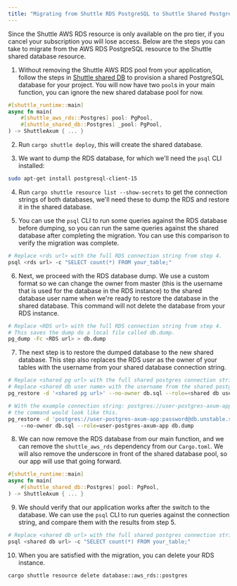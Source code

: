 ```yaml
---
title: "Migrating from Shuttle RDS PostgreSQL to Shuttle Shared PostgreSQL"
---
```


Since the Shuttle AWS RDS resource is only available on the pro tier, if you cancel your
subscription you will lose access. Below are the steps you can take to migrate from the
AWS RDS PostgreSQL resource to the Shuttle shared database resource.

1. Without removing the Shuttle AWS RDS pool from your application, follow the steps in
[Shuttle shared DB](./shuttle-shared-db) to provision a shared PostgreSQL database for
your project. You will now have two `pool`s in your main function, you can ignore the
new shared database pool for now.

```rust
#[shuttle_runtime::main]
async fn main(
    #[shuttle_aws_rds::Postgres] pool: PgPool,
    #[shuttle_shared_db::Postgres] _pool: PgPool,
) -> ShuttleAxum { ... }
```

2. Run `cargo shuttle deploy`, this will create the shared database.

3. We want to dump the RDS database, for which we'll need the `psql` CLI installed:

```bash
sudo apt-get install postgresql-client-15
```

4. Run `cargo shuttle resource list --show-secrets` to get the connection strings of both
databases, we'll need these to dump the RDS and restore it in the shared database.

5. You can use the `psql` CLI to run some queries against the RDS database before dumping,
so you can run the same queries against the shared database after completing the migration.
You can use this comparison to verify the migration was complete.

```bash
# Replace <rds url> with the full RDS connection string from step 4.
psql <rds url> -c "SELECT count(*) FROM your_table;"
```

6. Next, we proceed with the RDS database dump. We use a custom format so we can change the
owner from master (this is the username that is used for the database in the RDS instance) to
the shared database user name when we're ready to restore the database in the shared database.
This command will not delete the database from your RDS instance.

```bash
# Replace <RDS url> with the full RDS connection string from step 4.
# This saves the dump do a local file called db.dump.
pg_dump -Fc <RDS url> > db.dump
```

7. The next step is to restore the dumped database to the new shared database. This step also replaces
the RDS user as the owner of your tables with the username from your shared database connection string.

```bash
# Replace <shared pg url> with the full shared postgres connection string from step 4.
# Replace <shared db user name> with the username from the shared postgres connection string.
pg_restore -d '<shared pg url>' --no-owner db.sql --role=<shared db user name> db.dump

# With the example connection string: postgres://user-postgres-axum-app:password@db.unstable.shuttle.rs:5432/db-postgres-axum-app,
# the command would look like this.
pg_restore -d 'postgres://user-postgres-axum-app:password@db.unstable.shuttle.rs:5432/db-postgres-axum-app' \ 
    --no-owner db.sql --role=user-postgres-axum-app db.dump
```

8. We can now remove the RDS database from our main function, and we can remove the `shuttle_aws_rds`
dependency from our `Cargo.toml`. We will also remove the underscore in front of the shared database
pool, so our app will use that going forward. 

```rust
#[shuttle_runtime::main]
async fn main(
    #[shuttle_shared_db::Postgres] pool: PgPool,
) -> ShuttleAxum { ... }
```

9. We should verify that our application works after the switch to the database. We can use the `psql` CLI to
run queries against the connection string, and compare them with the results from step 5.

```bash
# Replace <shared db url> with the full shared postgres connection string from step 4.
psql <shared db url> -c "SELECT count(*) FROM your_table;"
```

10. When you are satisfied with the migration, you can delete your RDS instance.

```bash
cargo shuttle resource delete database::aws_rds::postgres
```

